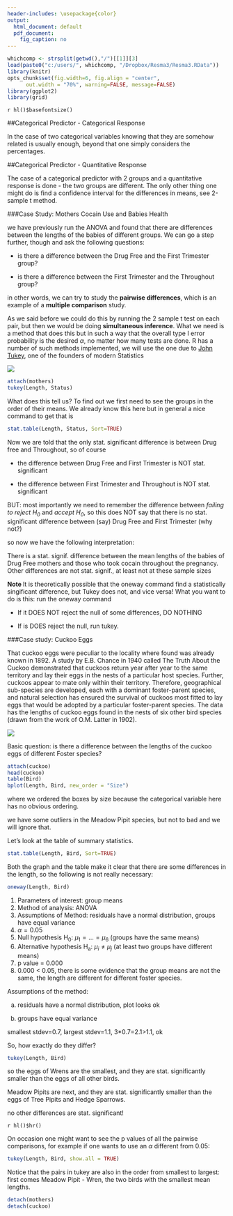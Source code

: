 ```yaml
---
header-includes: \usepackage{color}
output:
  html_document: default
  pdf_document:
    fig_caption: no
---
```

<style>
table, th, td { text-align:right; }
th, td {padding: 10px;}
</style>

```r
whichcomp <- strsplit(getwd(),"/")[[1]][3]
load(paste0("c:/users/", whichcomp, "/Dropbox/Resma3/Resma3.RData"))
library(knitr)
opts_chunk$set(fig.width=6, fig.align = "center", 
      out.width = "70%", warning=FALSE, message=FALSE)
library(ggplot2)
library(grid)
```
`r hl()$basefontsize()`


##Categorical Predictor - Categorical Response

In the case of two categorical variables knowing that they are somehow related is usually enough, beyond that one simply considers the percentages.

##Categorical Predictor - Quantitative Response


The case of a categorical predictor with 2 groups and a quantitative response is done -  the two groups are different. The only other thing one might do is find a confidence interval for the differences in means, see 2-sample t method. 

###Case Study: Mothers Cocain Use and Babies Health

we have previously run the ANOVA and found that there are differences between the lengths of the babies of different groups. We can go a step further, though and ask the following questions:

- is there a difference between the Drug Free and the First Trimester group?

- is there a difference between the First Trimester and the Throughout group?

in other words, we can try to study the **pairwise differences**, which is an example of a **multiple comparison** study.

As we said before we could do this by running the 2 sample t test on each pair, but then we would be doing **simultaneous inference**. What we need is a method that does this but in such a way that the overall type I error probability is the desired $\alpha$, no matter how many tests are done. R has a number of such methods implemented, we will use the one due to [John Tukey](http://en.wikipedia.org/wiki/John_Tukey), one of the founders of modern Statistics

![](graphs/Tukey.jpg)

```r
attach(mothers) 
tukey(Length, Status)
```

What does this tell us? To find out we first need to see the groups in the order of their means. We already know this here but in general a nice command to get that is

```r
stat.table(Length, Status, Sort=TRUE)
```

Now we are told that the only stat. significant difference is between Drug free and Throughout, so of course

- the difference between Drug Free and First Trimester is NOT stat. significant

- the difference between First Trimester and Throughout is NOT stat. significant

BUT: most importantly we need to remember the difference between *failing to reject H~0~* and *accept H~0~*, so this does NOT say that there is no stat. significant difference between (say) Drug Free and First Trimester (why not?)

so now we have the following interpretation: 

There is a stat. signif. difference between the mean lengths of the babies of Drug Free mothers and those who took cocain throughout the pregnancy. Other differences are not stat. signif., at least not at these sample sizes

**Note ** It is theoretically possible that the oneway command find a statistically singificant difference, but Tukey does not, and vice versa! What you want to do is this:
run the oneway command  

- If it DOES NOT reject the null of some differences, DO NOTHING  

- If is DOES reject the null, run tukey. 

###Case study: Cuckoo Eggs

That cuckoo eggs were peculiar to the locality where found was already known in 1892. A study by E.B. Chance in 1940 called The Truth About the Cuckoo demonstrated that cuckoos return year after year to the same territory and lay their eggs in the nests of a particular host species. Further, cuckoos appear to mate only within their territory. Therefore, geographical sub-species are developed, each with a dominant foster-parent species, and natural selection has ensured the survival of cuckoos most fitted to lay eggs that would be adopted by a particular foster-parent species. The data has the lengths of cuckoo eggs found in the nests of six other bird species (drawn from the work of O.M. Latter in 1902).

![](graphs/cuckoo.jpg)

Basic question: is there a difference between the lengths of the cuckoo eggs of different Foster species?

```r
attach(cuckoo)
head(cuckoo)
table(Bird)
bplot(Length, Bird, new_order = "Size")
```

where we ordered the boxes by size because the categorical variable here has no obvious ordering.

we have some outliers in the Meadow Pipit species, but not to bad and we will ignore that.

Let's look at the table of summary statistics. 

```r
stat.table(Length, Bird, Sort=TRUE)
```

Both the graph and the table make it clear that there are some differences in the length, so the following is not really necessary:

```r
oneway(Length, Bird)
```

1) Parameters of interest: group means  
2) Method of analysis: ANOVA  
3) Assumptions of Method: residuals have a normal distribution, groups have equal variance  
4) $\alpha = 0.05$  
5) Null hypothesis H~0~: $\mu_1 = ... = \mu_6$ (groups have the same means)  
6) Alternative hypothesis H~a~: $\mu_i \ne \mu_j$ (at least two groups have different means)  
7) p value = 0.000  
8) 0.000 < 0.05, there is some evidence that the group means are not the same, the length are different for different foster species. 

Assumptions of the method:  

a) residuals have a normal distribution, plot looks ok  

b) groups have equal variance  

smallest stdev=0.7, largest stdev=1.1, 3*0.7=2.1>1.1, ok

So, how exactly do they differ?

```r
tukey(Length, Bird)
```

so the eggs of Wrens are the smallest, and they are stat. significantly smaller than the eggs of all other birds.

Meadow Pipits are next, and they are stat. significantly smaller than the eggs of Tree Pipits and Hedge Sparrows.

no other differences are stat. significant!

`r hl()$hr()` 

On occasion one might want to see the p values of all the pairwise comparisons, for example if one wants to use an $\alpha$ different from $0.05$:

```r
tukey(Length, Bird, show.all = TRUE)
```

Notice that the pairs in tukey are also in the order from smallest to largest: first comes Meadow Pipit - Wren, the two birds with the smallest mean lengths. 


```r
detach(mothers)
detach(cuckoo)
```
